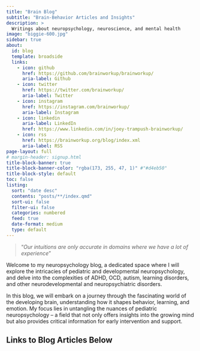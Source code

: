```yaml
---
title: "Brain Blog"
subtitle: "Brain-Behavior Articles and Insights"
description: >
  Writings about neuropsychology, neuroscience, and mental health
image: "biggie-600.jpg"
sidebar: true
about:
  id: blog
  template: broadside
  links:
    - icon: github
      href: https://github.com/brainworkup/brainworkup/
      aria-label: Github
    - icon: twitter
      href: https://twitter.com/brainworkup/
      aria-label: Twitter
    - icon: instagram
      href: https://instagram.com/brainworkup/
      aria-label: Instagram
    - icon: linkedin
      aria-label: LinkedIn
      href: https://www.linkedin.com/in/joey-trampush-brainworkup/
    - icon: rss
      href: https://brainworkup.org/blog/index.xml
      aria-label: RSS
page-layout: full
# margin-header: signup.html
title-block-banner: true
title-block-banner-color: "rgba(173, 255, 47, 1)" #"#d4eb50"
title-block-style: default
toc: false
listing:
  sort: "date desc"
  contents: "posts/**/index.qmd"
  sort-ui: false
  filter-ui: false
  categories: numbered
  feed: true
  date-format: medium
  type: default
---
```


> "_Our intuitions are only accurate in domains where we have a lot of experience_"

:::{#blog}
Welcome to my neuropsychology blog, a dedicated space where I will explore the
intricacies of pediatric and developmental neuropsychology, and delve into the
complexities of ADHD, OCD, autism, learning disorders, and other neurodevelopmental
and neuropsychiatric disorders.

In this blog, we will embark on a journey through the fascinating world of the developing brain, understanding how it shapes behavior, learning, and emotion. My focus lies in untangling the nuances of pediatric neuropsychology – a field that not only offers insights into the growing mind but also provides critical information for early intervention and support.
:::

## Links to Blog Articles Below
